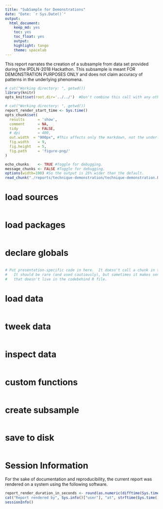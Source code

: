 ```yaml
---
title: "SubSample for Demonstrations"
date: "Date: `r Sys.Date()`"
output: 
  html_document: 
    keep_md: yes
    toc: yes
    toc_float: yes
    output:
    highlight: tango
    theme: spacelab
---
```

This report narrates the creation of a subsample from data set provided during the IPDLN-2018 Hackathon. This subsample is meant FOR DEMONSTRATION PURPOSES ONLY and does not claim accuracy of patterns in the underlying phenomena. 
<!--  Set the working directory to the repository's base directory; this assumes the report is nested inside of two directories.-->
```r
# cat("Working directory: ", getwd())
library(knitr)
opts_knit$set(root.dir='../../')  #Don't combine this call with any other chunk -especially one that uses file paths.
```

<!-- Set the report-wide options, and point to the external code file. -->
```r
# cat("Working directory: ", getwd())
report_render_start_time <- Sys.time()
opts_chunk$set(
  results      = 'show', 
  comment      = NA, 
  tidy         = FALSE,
  # dpi        = 400,
  out.width  = "900px", #This affects only the markdown, not the underlying png file.  The height will be scaled appropriately.
  fig.width    = 9, 
  fig.height   = 5, 
  fig.path     = 'figure-png/'
)

echo_chunks    <- TRUE #Toggle for debugging.
message_chunks <- FALSE #Toggle for debugging.
options(width=100) #So the output is 25% wider than the default.
read_chunk("./reports/technique-demonstration/technique-demonstration.R") #This allows knitr to call chunks tagged in the underlying *.R file.
```

# load sources
<!-- Load the sources.  Suppress the output when loading sources. --> 
```r
```
# load packages
<!-- Load 'sourced' R files.  Suppress the output when loading packages. --> 
```r
```

# declare globals
<!-- Load any global functions and variables declared in the R file.  Suppress the output. --> 
```r
```

<!-- Declare any global functions specific to a Rmd output.  Suppress the output. --> 
```r
# Put presentation-specific code in here.  It doesn't call a chunk in the codebehind file.
#   It should be rare (and used cautiously), but sometimes it makes sense to include code in Rmd 
#   that doesn't live in the codebehind R file.
```
# load data
<!-- Load the datasets.   -->
```r
```
# tweek data
<!-- Tweak the datasets.   -->
```r
```
# inspect data
```r
```
# custom functions
```r
```
# create subsample
```r
```
# save to disk
```r
```



# Session Information
For the sake of documentation and reproducibility, the current report was rendered on a system using the following software.
```r
report_render_duration_in_seconds <- round(as.numeric(difftime(Sys.time(), report_render_start_time, units="secs")))
cat("Report rendered by", Sys.info()["user"], "at", strftime(Sys.time(), "%Y-%m-%d, %H:%M %z"), "in", report_render_duration_in_seconds, "seconds." )
sessionInfo()
```
